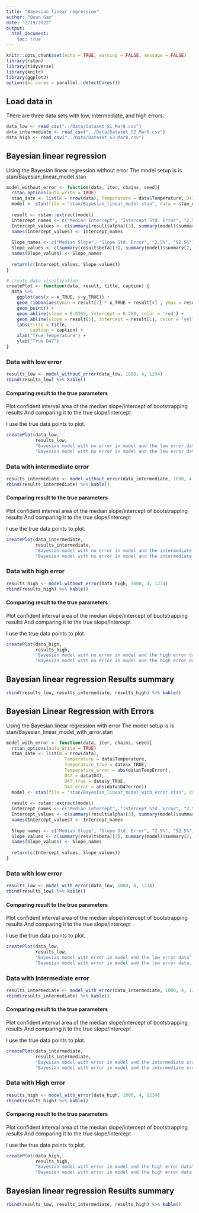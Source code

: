 ```yaml
---
title: "Bayesian linear regression"
author: "Quan Gan"
date: "2/19/2022"
output: 
  html_document:
    toc: true
---
```


```r
knitr::opts_chunk$set(echo = TRUE, warning = FALSE, message = FALSE)
library(rstan)
library(tidyverse)
library(knitr)
library(ggplot2)
options(mc.cores = parallel::detectCores())

```

## Load data in
There are three data sets with low, intermediate, and high errors.
```r
data_low <- read_csv("../Data/Dataset_S1_Mar8.csv")
data_intermediate <- read_csv("../Data/Dataset_S2_Mar8.csv")
data_high <- read_csv("../Data/Dataset_S3_Mar8.csv")
```

## Bayesian linear regression

Using the Bayesian linear regression without error
The model setup is is stan/Bayesian_linear_model.stan

```R
model_without_error <- function(data, iter, chains, seed){
  rstan_options(auto_write = TRUE)
  stan_date <- list(N = nrow(data), Temperature = data$Temperature, D47 = data$D47)
  model <- stan(file = "stan/Bayesian_linear_model.stan", data = stan_date, iter = iter, chains = chains, seed = seed)
  
  result <- rstan::extract(model)
  Intercept_names <- c("Median Intercept", "Intercept Std. Error", "2.5%", "92.5%")
  Intercept_values <- c(summary(result$alpha)[3], summary(model)$summary[1, 2], summary(result$alpha)[2],summary(result$alpha)[5])
  names(Intercept_values) <- Intercept_names
  
  Slope_names <- c("Median Slope", "Slope Std. Error", "2.5%", "92.5%")
  Slope_values <- c(summary(result$beta)[3], summary(model)$summary[2, 2], summary(result$beta)[2],summary(result$beta)[5])
  names(Slope_values) <- Slope_names
  
  return(c(Intercept_values, Slope_values))
}

# create data visualization
createPlot <- function(data, result, title, caption) {
  data %>% 
    ggplot(aes(x = x_TRUE, y=y_TRUE)) + 
    geom_ribbon(aes(ymin = result[7] * x_TRUE + result[4] , ymax = result[8] * x_TRUE + result[3]), fill = "orange") +
    geom_point() +
    geom_abline(slope = 0.0369, intercept = 0.268, color = 'red') +
    geom_abline(slope = result[5], intercept = result[1], color = 'yellow') + 
    labs(title = title,
         caption = caption) + 
    xlab("True Temperature") + 
    ylab("True D47")
}

```


### Data with low error
```r
results_low <- model_without_error(data_low, 1000, 4, 1234) 
rbind(results_low) %>% kable()
```



#### Comparing result to the true parameters
Plot confident interval area of the median slope/intercept of bootstrapping results
And comparing it to the true slope/intercept

I use the true data points to plot.
```r
createPlot(data_low, 
           results_low, 
           "Bayesian model with no error in model and the low error data", 
           "Bayesian model with no error in model and the low error data. Red line as true coefficient. Yellow is Bayesian fitted coefficient")
```

### Data with intermediate error
```r
results_intermediate <- model_without_error(data_intermediate, 1000, 4, 1234) 
rbind(results_intermediate) %>% kable()
```

#### Comparing result to the true parameters
Plot confident interval area of the median slope/intercept of bootstrapping results
And comparing it to the true slope/intercept

I use the true data points to plot.
```r
createPlot(data_intermediate, 
           results_intermediate, 
           "Bayesian model with no error in model and the intermediate error data", 
           "Bayesian model with no error in model and the intermediate error data. Red line as true coefficient. Yellow is Bayesian fitted coefficient")
```

### Data with high error
```r
results_high <- model_without_error(data_high, 1000, 4, 1234) 
rbind(results_high) %>% kable()
```

#### Comparing result to the true parameters
Plot confident interval area of the median slope/intercept of bootstrapping results
And comparing it to the true slope/intercept

I use the true data points to plot.
```r
createPlot(data_high, 
           results_high, 
           "Bayesian model with no error in model and the high error data", 
           "Bayesian model with no error in model and the high error data. Red line as true coefficient. Yellow is Bayesian fitted coefficient")
```

## Bayesian linear regression Results summary
```r
rbind(results_low, results_intermediate, results_high) %>% kable()
```

## Bayesian Linear Regression with Errors

Using the Bayesian linear regression with error
The model setup is is stan/Bayesian_linear_model_with_error.stan

```r
model_with_error <- function(data, iter, chains, seed){
  rstan_options(auto_write = TRUE)
  stan_date <- list(N = nrow(data), 
                      Temperature = data$Temperature, 
                      Temperature_true = data$x_TRUE,
                      Temperature_error = abs(data$TempError),
                      D47 = data$D47,
                      D47_true = data$y_TRUE,
                      D47_error = abs(data$D47error))
  model <- stan(file = "stan/Bayesian_linear_model_with_error.stan", data = stan_date, iter = iter, chains = chains, seed = seed)
  
  result <- rstan::extract(model)
  Intercept_names <- c("Median Intercept", "Intercept Std. Error", "2.5%", "92.5%")
  Intercept_values <- c(summary(result$alpha)[3], summary(model)$summary[1, 2], summary(result$alpha)[2],summary(result$alpha)[5])
  names(Intercept_values) <- Intercept_names
  
  Slope_names <- c("Median Slope", "Slope Std. Error", "2.5%", "92.5%")
  Slope_values <- c(summary(result$beta)[3], summary(model)$summary[2, 2], summary(result$beta)[2],summary(result$beta)[5])
  names(Slope_values) <- Slope_names
  
  return(c(Intercept_values, Slope_values))
}
```

### Data with low error
```r
results_low <- model_with_error(data_low, 1000, 4, 1234) 
rbind(results_low) %>% kable()

```

#### Comparing result to the true parameters
Plot confident interval area of the median slope/intercept of bootstrapping results
And comparing it to the true slope/intercept

I use the true data points to plot.
```r
createPlot(data_low, 
           results_low, 
           "Bayesian model with error in model and the low error data", 
           "Bayesian model with error in model and the low error data. Red line as true coefficient. Yellow is Bayesian fitted coefficient")
```


### Data with Intermediate error
```r
results_intermediate <- model_with_error(data_intermediate, 1000, 4, 1234) 
rbind(results_intermediate) %>% kable()
```

#### Comparing result to the true parameters
Plot confident interval area of the median slope/intercept of bootstrapping results
And comparing it to the true slope/intercept

I use the true data points to plot.
```r
createPlot(data_intermediate, 
           results_intermediate, 
           "Bayesian model with error in model and the intermediate error data", 
           "Bayesian model with error in model and the intermediate error data. Red line as true coefficient. Yellow is Bayesian fitted coefficient")
```

### Data with High error
```r
results_high <- model_with_error(data_high, 1000, 4, 1234) 
rbind(results_high) %>% kable()

```

#### Comparing result to the true parameters
Plot confident interval area of the median slope/intercept of bootstrapping results
And comparing it to the true slope/intercept

I use the true data points to plot.
```r
createPlot(data_high, 
           results_high, 
           "Bayesian model with error in model and the high error data", 
           "Bayesian model with error in model and the high error data. Red line as true coefficient. Yellow is Bayesian fitted coefficient")
```

## Bayesian linear regression Results summary
```r
rbind(results_low, results_intermediate, results_high) %>% kable()
```

